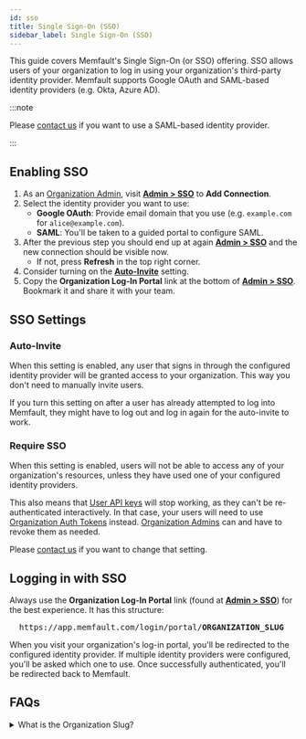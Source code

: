 ```yaml
---
id: sso
title: Single Sign-On (SSO)
sidebar_label: Single Sign-On (SSO)
---
```


This guide covers Memfault's Single Sign-On (or SSO) offering. SSO allows users
of your organization to log in using your organization's third-party identity
provider. Memfault supports Google OAuth and SAML-based identity providers (e.g.
Okta, Azure AD).

:::note

Please [contact us] if you want to use a SAML-based identity provider.

:::

## Enabling SSO

1. As an [Organization Admin][organization-admins], visit [**Admin >
   SSO**][sso-new] to **Add Connection**.
2. Select the identity provider you want to use:
   - **Google OAuth**: Provide email domain that you use (e.g. `example.com` for
     `alice@example.com`).
   - **SAML**: You'll be taken to a guided portal to configure SAML.
3. After the previous step you should end up at again [**Admin > SSO**][sso] and
   the new connection should be visible now.
   - If not, press **Refresh** in the top right corner.
4. Consider turning on the [**Auto-Invite**](#auto-invite) setting.
5. Copy the **Organization Log-In Portal** link at the bottom of [**Admin >
   SSO**][sso]. Bookmark it and share it with your team.

## SSO Settings

### Auto-Invite

When this setting is enabled, any user that signs in through the configured
identity provider will be granted access to your organization. This way you
don't need to manually invite users.

If you turn this setting on after a user has already attempted to log into
Memfault, they might have to log out and log in again for the auto-invite to
work.

### Require SSO

When this setting is enabled, users will not be able to access any of your
organization's resources, unless they have used one of your configured identity
providers.

This also means that [User API keys](/docs/ci/authentication#user-api-key) will
stop working, as they can't be re-authenticated interactively. In that case,
your users will need to use
[Organization Auth Tokens](/docs/ci/authentication#organization-auth-token)
instead. [Organization Admins][organization-admins] can and have to revoke them
as needed.

Please [contact us] if you want to change that setting.

## Logging in with SSO

Always use the **Organization Log-In Portal** link (found at [**Admin >
SSO**][sso]) for the best experience. It has this structure:

<pre>
  https://app.memfault.com/login/portal/<strong>ORGANIZATION_SLUG</strong>
</pre>

When you visit your organization's log-in portal, you'll be redirected to the
configured identity provider. If multiple identity providers were configured,
you'll be asked which one to use. Once successfully authenticated, you'll be
redirected back to Memfault.

## FAQs

<details>
  <summary><a id="organization-slug"></a>What is the Organization Slug?</summary>
  <div>

Each organization has a unique identifier named "[slug]". You'll find it in most
of your project's pages in the URL behind `organizations/` and `/projects`. In
the following URL it would be `acme`:

<pre>
  https://app.memfault.com/organizations/<strong>acme</strong>
  /projects/gadget/issues
</pre>

The login page needs this "slug" to redirect you to the correct identity
provider. We strongly recommend saving a bookmark to your **Organization Log-In
Portal** URL (which can be found on [**Admin > SSO**][sso]) so that you don't
have to remember this piece of information.

  </div>
</details>

[sso]: https://app.memfault.com/organizations/-/settings/sso
[sso-new]: https://app.memfault.com/organizations/-/settings/sso?new
[slug]: https://en.wikipedia.org/wiki/Clean_URL#Slug
[contact us]: mailto:hello@memfault.com
[organization-admins]: /docs/platform/access-control-teams-roles#admin
